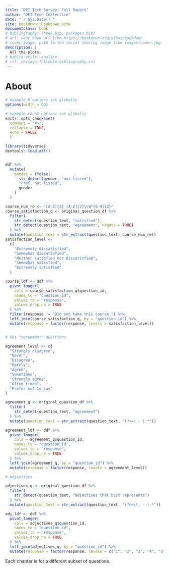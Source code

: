 ```yaml
--- 
title: "DEI Tech Survey: Full Report"
author: "DEI Tech Collective"
date: "`r Sys.Date()`"
site: bookdown::bookdown_site
documentclass: book
# bibliography: [book.bib, packages.bib]
# url: your book url like https://bookdown.org/yihui/bookdown
# cover-image: path to the social sharing image like images/cover.jpg
description: |
  All the plots.
# biblio-style: apalike
# csl: chicago-fullnote-bibliography.csl
---
```


# About

```r
# example R options set globally
options(width = 60)

# example chunk options set globally
knitr::opts_chunk$set(
  comment = "#>",
  collapse = TRUE,
  echo = FALSE
  )

library(tidyverse)
devtools::load_all()


ddf %>% 
  mutate(
    gender = ifelse(
      str_detect(gender, "not listed"),
      "Pref. not listed",
      gender
    )
  )

course_num_re <- "[A-Z]{3} [A-Z]{2}\\W*[0-9]{3}"
course_satisfaction_q <- original_question_df %>%
  filter(
    str_detect(question_text, "satisfied"),
    str_detect(question_text, "agreement", negate = TRUE)
  ) %>%
  mutate(question_text = str_extract(question_text, course_num_re))
satisfaction_level <-
  c(
    "Extremely dissatisfied",
    "Somewhat dissatisfied",
    "Neither satisfied nor dissatisfied",
    "Somewhat satisfied",
    "Extremely satisfied"
  )

course_ldf <- ddf %>%
  pivot_longer(
    cols = course_satisfaction_q$question_id,
    names_to = "question_id",
    values_to = "response",
    values_drop_na = TRUE
  ) %>%
  filter(response != "Did not take this course.") %>%
  left_join(course_satisfaction_q, by = "question_id") %>%
  mutate(response = factor(response, levels = satisfaction_level))


# Get "agreement" questions

agreement_level <- c(
  "Strongly disagree",
  "Never",
  "Disagree",
  "Rarely",
  "Agree",
  "Sometimes",
  "Strongly agree",
  "Often times",
  "Prefer not to say"
)

agreement_q <- original_question_df %>%
  filter(
    str_detect(question_text, "agreement")
  ) %>%
  mutate(question_text = str_extract(question_text, "(?<=: - ).*"))

agreement_ldf <- ddf %>%
  pivot_longer(
    cols = agreement_q$question_id,
    names_to = "question_id",
    values_to = "response",
    values_drop_na = TRUE
  ) %>%
  left_join(agreement_q, by = "question_id") %>%
  mutate(response = factor(response, levels = agreement_level))

# Adjectives

adjectives_q <- original_question_df %>%
  filter(
    str_detect(question_text, "adjectives that best represents")
  ) %>%
  mutate(question_text = str_extract(question_text, "(?<=\\. - ).*"))

adj_ldf <- ddf %>%
  pivot_longer(
    cols = adjectives_q$question_id,
    names_to = "question_id",
    values_to = "response",
    values_drop_na = TRUE
  ) %>%
  left_join(adjectives_q, by = "question_id") %>%
  mutate(response = factor(response, levels = c("1", "2", "3", "4", "5")))
```


Each chapter is for a different subset of questions.
